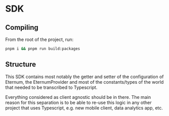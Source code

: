 # SDK

## Compiling

From the root of the project, run:

```bash
pnpm i && pnpm run build:packages
```

## Structure

This SDK contains most notably the getter and setter of the configuration of Eternum, the EternumProvider and most of
the constants/types of the world that needed to be transcribed to Typescript.

Everything considered as client agnostic should be in there. The main reason for this separation is to be able to re-use
this logic in any other project that uses Typescript, e.g. new mobile client, data analytics app, etc.
